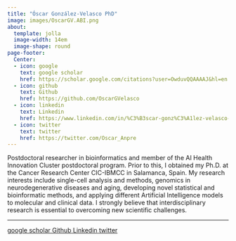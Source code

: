 ```yaml
---
title: "Óscar González-Velasco PhD"
image: images/OscarGV.ABI.png
about:
  template: jolla
  image-width: 14em
  image-shape: round
page-footer: 
  Center: 
  - icon: google
    text: google scholar
    href: https://scholar.google.com/citations?user=OwduvQQAAAAJ&hl=en
  - icon: github
    text: Github
    href: https://github.com/OscarGVelasco
  - icon: linkedin
    text: Linkedin
    href: https://www.linkedin.com/in/%C3%B3scar-gonz%C3%A1lez-velasco-04323264?lipi=urn%3Ali%3Apage%3Ad_flagship3_profile_view_base_contact_details%3B0i1RywokQ6iA5xDAGszu1A%3D%3D
  - icon: twitter
    text: twitter
    href: https://twitter.com/Oscar_Anpre
---
```


Postdoctoral researcher in bioinformatics and member of the AI Health Innovation Cluster postdoctoral program. Prior to this, I obtained my Ph.D. at the Cancer Research Center CIC-IBMCC in Salamanca, Spain. My research interests include single-cell analysis and methods, genomics in neurodegenerative diseases and aging, developing novel statistical and bioinformatic methods, and applying different Artificial Intelligence models to molecular and clinical data.
I strongly believe that interdisciplinary research is essential to overcoming new scientific challenges.

<div class="quarto-about-jolla">
 <div id="headingnorth">
</div> 
  <hr class="about-sep">
   <div class="about-links">
  <a href="https://scholar.google.com/citations?user=OwduvQQAAAAJ&amp;hl=en" class="about-link" rel="" target="">
    <i class="bi bi-google"></i>
     <span class="about-link-text">google scholar</span>
  </a>
  <a href="https://github.com/OscarGVelasco" class="about-link" rel="" target="">
    <i class="bi bi-github"></i>
     <span class="about-link-text">Github</span>
  </a>
  <a href="https://www.linkedin.com/in/%C3%B3scar-gonz%C3%A1lez-velasco-04323264?lipi=urn%3Ali%3Apage%3Ad_flagship3_profile_view_base_contact_details%3B0i1RywokQ6iA5xDAGszu1A%3D%3D" class="about-link" rel="" target="">
    <i class="bi bi-linkedin"></i>
     <span class="about-link-text">Linkedin</span>
  </a>
  <a href="https://twitter.com/Oscar_Anpre" class="about-link" rel="" target="">
    <i class="bi bi-twitter"></i>
     <span class="about-link-text">twitter</span>
  </a>
</div>
</div>